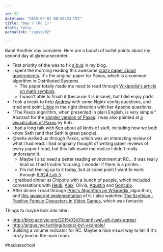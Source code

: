 ```yaml
---

id: 92
datetime: "2015-04-01 00:50:53 UTC"
title: "Day 7 (RC 1)"
draft: false
permalink: "/post/92"

---
```


Bam\! Another day complete. Here are a bunch of bullet points about my second day at @recursecenter.

* First priority of the was to fix [a bug](https://github.com/icco/natnatnat/commit/87c9caba355b16cc0e803f383d89db7becd78940) in my blog.
* I spent the morning reading this awesome [crazy paper about governments](http://research.microsoft.com/en-us/um/people/lamport/pubs/lamport-paxos.pdf). It's the original paper for Paxos, which is a common algorithm in Distributed Systems. 
   * The paper totally made me need to read through [Wikipedia's article on math symbols](https://en.wikipedia.org/wiki/List_of_mathematical_symbols). 
   * I wasn't able to finish it \(because it is insane\), but I did enjoy parts.
* Took a break to help [Andrew](https://twitter.com/mrdrozdov) with some Nginx config questions, and tried and point [Libby](https://twitter.com/horrorcheck) in the right direction with her Apache questions.
* "The Paxos algorithm, when presented in plain English, is very simple." Abstract for the [simpler version of Paxos](http://research.microsoft.com/en-us/um/people/lamport/pubs/paxos-simple.pdf). I was also pointed at [a visualization of Paxos](http://harry.me/blog/2014/12/27/neat-algorithms-paxos/) by Rob.
* I had a long talk with [Ken](https://twitter.com/ken_pratt) about all kinds of stuff, including how we both know Seth \(and that Seth is great people\).
* @neha walked us through Paxos, which was an interesting review of what I had read. I had originally thought of writing paper reviews of every paper I read, but this talk made me realize I didn't really understand it.
   * Maybe I also need a better reading environment at RC... it was really loud so I had trouble focusing. I wonder if there is a printer...
   * I'm not feeling up to it today, but at some point I want to work through [6\.824 Lab 3](http://nil.csail.mit.edu/6.824/2015/labs/lab-3.html). 
* I grabbed dinner at Chipotle with a bunch of people, which included conversations with [Heidi](https://twitter.com/HeidiKasemir), [Alex](https://twitter.com/ataipale), Olivia, [Agustin](https://twitter.com/agustinbenassi) and [Gonçalo](https://twitter.com/gnclmorais).
* After dinner I read through [Prim's Algorithm on Wikipedia](https://en.wikipedia.org/wiki/Prim%!s%28MISSING)\_algorithm\), and [this javascript implementation](http://bl.ocks.org/mbostock/11159599) of it. I also watched [The Scythian \- Positive Female Characters in Video Games](https://www.youtube.com/watch?v=gXmj2yJNUmQ&feature=youtube_gdata), which was fantastic.

Things to maybe look into later:

* http://blog.acolyer.org/2015/03/01/cant\-we\-all\-just\-agree/
* http://angus.nyc/writing/paxos\-by\-example/
* Building a volume indicator for RC. Maybe a nice visual way to tell if it's crazy loud in the main room.


#hackerschool
